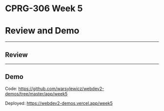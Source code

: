 # CPRG-306 Week 5

# Review and Demo

---

## Review

---

## Demo

Code: https://github.com/warsylewicz/webdev2-demos/tree/master/app/week5

Deployed: https://webdev2-demos.vercel.app/week5
